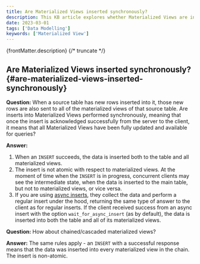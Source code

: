 ```yaml
---
title: Are Materialized Views inserted synchronously?
description: This KB article explores whether Materialized Views are inserted synchronously
date: 2023-03-01
tags: ['Data Modelling']
keywords: ['Materialized View']
---
```


{frontMatter.description}
{/* truncate */}

## Are Materialized Views inserted synchronously? {#are-materialized-views-inserted-synchronously}

**Question:** When a source table has new rows inserted into it, those new rows are also sent to all of the materialized views of that source table. Are inserts into Materialized Views performed synchronously, meaning that once the insert is acknowledged successfully from the server to the client, it means that all Materialized Views have been fully updated and available for queries?

**Answer:**

1. When an `INSERT` succeeds, the data is inserted both to the table and all materialized views.
2. The insert is not atomic with respect to materialized views. At the moment of time when the `INSERT` is in progress, concurrent clients may see the intermediate state, when the data is inserted to the main table, but not to materialized views, or vice versa.
3. If you are using [async inserts](https://clickhouse.com/docs/en/optimize/asynchronous-inserts/), they collect the data and perform a regular insert under the hood, returning the same type of answer to the client as for regular inserts. If the client received success from an async insert with the option `wait_for_async_insert` (as by default), the data is inserted into both the table and all of its materialized views.

**Question:** How about chained/cascaded materialized views?

**Answer:**
The same rules apply - an `INSERT` with a successful response means that the data was inserted into every materialized view in the chain. The insert is non-atomic.
